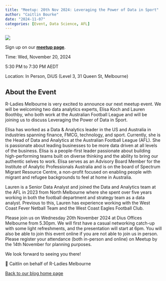 ```yaml
---
title: "Meetup: 20th Nov 2024: Leveraging the Power of Data in Sport"
author: "Caitlin Bourke"
date: "2024-11-07"
categories: [Event, Data Science, AFL]
---
```


![](images/RLadiesMelb_201124_Flyer.png)

::: column-margin
Sign up on our [**meetup page**](https://www.meetup.com/rladies-melbourne/events/304124032/?eventOrigin=group_events_list).

Time: Wed, November 20, 2024

5:30 PM to 7:30 PM AEDT

Location: In Person, DiUS (Level 3, 31 Queen St, Melbourne)
:::

## About the Event

R-Ladies Melbourne is very excited to announce our next meetup event. We will be welcoming two data analytics experts, Elisa Koch and Lauren Boothby, who both work at the Australian Football League and will be joining us to discuss Leveraging the Power of Data in Sport.

Elisa has worked as a Data & Analytics leader in the US and Australia in industries spanning finance, FMCG, technology, and sport. Currently, she is the Head of Data and Analytics at the Australian Football League (AFL). She is passionate about leading businesses to be more data driven at all levels of the business. Elisa is a people-first leader passionate about building high-performing teams built on diverse thinking and the ability to bring our authentic selves to work. Elisa serves as an Advisory Board Member for the Institute of Analytic Professionals Australia and is on the board of Spectrum Migrant Resource Centre, a non-profit focused on enabling people with migrant and refugee backgrounds to feel at home in Australia.

Lauren is a Senior Data Analyst and joined the Data and Analytics team at the AFL in 2023 from North Melbourne where she spent over five years working in both the football department and strategy team as a data analyst. Previous to this, Lauren has experience working with the West Coast Fever Netball Team and the West Coast Eagles Football Club.

Please join us on Wednesday 20th November 2024 at Dius Offices Melbourne from 5.30pm. We will first have a casual networking catch-up with some light refreshments, and the presentation will start at 6pm. You will also be able to join this event online if you are not able to join us in person. Please register your attendance (both in-person and online) on Meetup by the 14th November for planning purposes.

We look forward to seeing you there!

💜 Caitlin on behalf of R-Ladies Melbourne

[Back to our blog home page](../blog_index.qmd)

